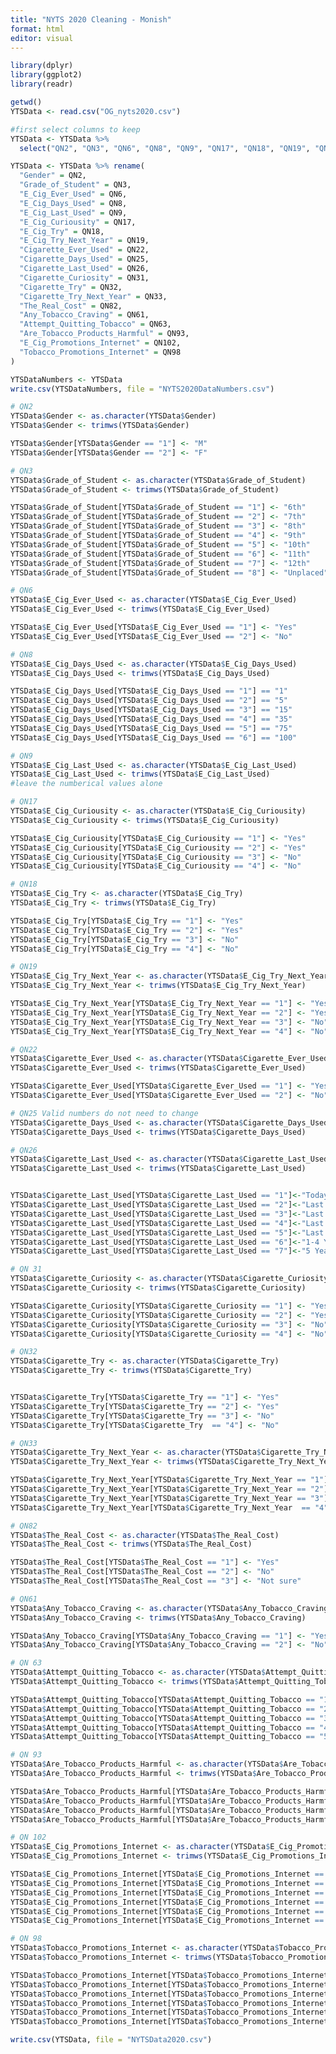 ```yaml
---
title: "NYTS 2020 Cleaning - Monish"
format: html
editor: visual
---
```


```r
library(dplyr)
library(ggplot2)
library(readr)
```

```r
getwd()
YTSData <- read.csv("OG_nyts2020.csv")
```

```r
#first select columns to keep
YTSData <- YTSData %>% 
  select("QN2", "QN3", "QN6", "QN8", "QN9", "QN17", "QN18", "QN19", "QN22", "QN25", "QN26", "QN31", "QN32", "QN33", "QN82", "QN61", "QN63", "QN93", "QN102", "QN98")

YTSData <- YTSData %>% rename(
  "Gender" = QN2,
  "Grade_of_Student" = QN3,
  "E_Cig_Ever_Used" = QN6,
  "E_Cig_Days_Used" = QN8,
  "E_Cig_Last_Used" = QN9,
  "E_Cig_Curiousity" = QN17,
  "E_Cig_Try" = QN18,
  "E_Cig_Try_Next_Year" = QN19,
  "Cigarette_Ever_Used" = QN22,
  "Cigarette_Days_Used" = QN25,
  "Cigarette_Last_Used" = QN26,
  "Cigarette_Curiosity" = QN31,
  "Cigarette_Try" = QN32,
  "Cigarette_Try_Next_Year" = QN33,
  "The_Real_Cost" = QN82,
  "Any_Tobacco_Craving" = QN61,
  "Attempt_Quitting_Tobacco" = QN63,
  "Are_Tobacco_Products_Harmful" = QN93,
  "E_Cig_Promotions_Internet" = QN102,
  "Tobacco_Promotions_Internet" = QN98
)
```

```r
YTSDataNumbers <- YTSData
write.csv(YTSDataNumbers, file = "NYTS2020DataNumbers.csv")
```

```r
# QN2
YTSData$Gender <- as.character(YTSData$Gender)
YTSData$Gender <- trimws(YTSData$Gender)

YTSData$Gender[YTSData$Gender == "1"] <- "M"
YTSData$Gender[YTSData$Gender == "2"] <- "F"

# QN3
YTSData$Grade_of_Student <- as.character(YTSData$Grade_of_Student)
YTSData$Grade_of_Student <- trimws(YTSData$Grade_of_Student)

YTSData$Grade_of_Student[YTSData$Grade_of_Student == "1"] <- "6th"
YTSData$Grade_of_Student[YTSData$Grade_of_Student == "2"] <- "7th"
YTSData$Grade_of_Student[YTSData$Grade_of_Student == "3"] <- "8th"
YTSData$Grade_of_Student[YTSData$Grade_of_Student == "4"] <- "9th"
YTSData$Grade_of_Student[YTSData$Grade_of_Student == "5"] <- "10th"
YTSData$Grade_of_Student[YTSData$Grade_of_Student == "6"] <- "11th"
YTSData$Grade_of_Student[YTSData$Grade_of_Student == "7"] <- "12th"
YTSData$Grade_of_Student[YTSData$Grade_of_Student == "8"] <- "Unplaced"

# QN6
YTSData$E_Cig_Ever_Used <- as.character(YTSData$E_Cig_Ever_Used)
YTSData$E_Cig_Ever_Used <- trimws(YTSData$E_Cig_Ever_Used)

YTSData$E_Cig_Ever_Used[YTSData$E_Cig_Ever_Used == "1"] <- "Yes"
YTSData$E_Cig_Ever_Used[YTSData$E_Cig_Ever_Used == "2"] <- "No"

# QN8
YTSData$E_Cig_Days_Used <- as.character(YTSData$E_Cig_Days_Used)
YTSData$E_Cig_Days_Used <- trimws(YTSData$E_Cig_Days_Used)

YTSData$E_Cig_Days_Used[YTSData$E_Cig_Days_Used == "1"] == "1"
YTSData$E_Cig_Days_Used[YTSData$E_Cig_Days_Used == "2"] == "5"
YTSData$E_Cig_Days_Used[YTSData$E_Cig_Days_Used == "3"] == "15"
YTSData$E_Cig_Days_Used[YTSData$E_Cig_Days_Used == "4"] == "35"
YTSData$E_Cig_Days_Used[YTSData$E_Cig_Days_Used == "5"] == "75"
YTSData$E_Cig_Days_Used[YTSData$E_Cig_Days_Used == "6"] == "100"

# QN9
YTSData$E_Cig_Last_Used <- as.character(YTSData$E_Cig_Last_Used)
YTSData$E_Cig_Last_Used <- trimws(YTSData$E_Cig_Last_Used)
#leave the numberical values alone

# QN17
YTSData$E_Cig_Curiousity <- as.character(YTSData$E_Cig_Curiousity)
YTSData$E_Cig_Curiousity <- trimws(YTSData$E_Cig_Curiousity)

YTSData$E_Cig_Curiousity[YTSData$E_Cig_Curiousity == "1"] <- "Yes"
YTSData$E_Cig_Curiousity[YTSData$E_Cig_Curiousity == "2"] <- "Yes"
YTSData$E_Cig_Curiousity[YTSData$E_Cig_Curiousity == "3"] <- "No"
YTSData$E_Cig_Curiousity[YTSData$E_Cig_Curiousity == "4"] <- "No"

# QN18
YTSData$E_Cig_Try <- as.character(YTSData$E_Cig_Try)
YTSData$E_Cig_Try <- trimws(YTSData$E_Cig_Try)

YTSData$E_Cig_Try[YTSData$E_Cig_Try == "1"] <- "Yes"
YTSData$E_Cig_Try[YTSData$E_Cig_Try == "2"] <- "Yes"
YTSData$E_Cig_Try[YTSData$E_Cig_Try == "3"] <- "No"
YTSData$E_Cig_Try[YTSData$E_Cig_Try == "4"] <- "No"

# QN19
YTSData$E_Cig_Try_Next_Year <- as.character(YTSData$E_Cig_Try_Next_Year)
YTSData$E_Cig_Try_Next_Year <- trimws(YTSData$E_Cig_Try_Next_Year)

YTSData$E_Cig_Try_Next_Year[YTSData$E_Cig_Try_Next_Year == "1"] <- "Yes"
YTSData$E_Cig_Try_Next_Year[YTSData$E_Cig_Try_Next_Year == "2"] <- "Yes"
YTSData$E_Cig_Try_Next_Year[YTSData$E_Cig_Try_Next_Year == "3"] <- "No"
YTSData$E_Cig_Try_Next_Year[YTSData$E_Cig_Try_Next_Year == "4"] <- "No"

# QN22
YTSData$Cigarette_Ever_Used <- as.character(YTSData$Cigarette_Ever_Used)
YTSData$Cigarette_Ever_Used <- trimws(YTSData$Cigarette_Ever_Used)

YTSData$Cigarette_Ever_Used[YTSData$Cigarette_Ever_Used == "1"] <- "Yes"
YTSData$Cigarette_Ever_Used[YTSData$Cigarette_Ever_Used == "2"] <- "No"

# QN25 Valid numbers do not need to change
YTSData$Cigarette_Days_Used <- as.character(YTSData$Cigarette_Days_Used) 
YTSData$Cigarette_Days_Used <- trimws(YTSData$Cigarette_Days_Used)

# QN26
YTSData$Cigarette_Last_Used <- as.character(YTSData$Cigarette_Last_Used)
YTSData$Cigarette_Last_Used <- trimws(YTSData$Cigarette_Last_Used)


YTSData$Cigarette_Last_Used[YTSData$Cigarette_Last_Used == "1"]<-"Today"
YTSData$Cigarette_Last_Used[YTSData$Cigarette_Last_Used == "2"]<-"Last 7 Days"
YTSData$Cigarette_Last_Used[YTSData$Cigarette_Last_Used == "3"]<-"Last Month"
YTSData$Cigarette_Last_Used[YTSData$Cigarette_Last_Used == "4"]<-"Last 6 Months"
YTSData$Cigarette_Last_Used[YTSData$Cigarette_Last_Used == "5"]<-"Last Year"
YTSData$Cigarette_Last_Used[YTSData$Cigarette_Last_Used == "6"]<-"1-4 Years Ago"
YTSData$Cigarette_Last_Used[YTSData$Cigarette_Last_Used == "7"]<-"5 Years Ago"

# QN 31
YTSData$Cigarette_Curiosity <- as.character(YTSData$Cigarette_Curiosity)
YTSData$Cigarette_Curiosity <- trimws(YTSData$Cigarette_Curiosity)

YTSData$Cigarette_Curiosity[YTSData$Cigarette_Curiosity == "1"] <- "Yes"
YTSData$Cigarette_Curiosity[YTSData$Cigarette_Curiosity == "2"] <- "Yes"
YTSData$Cigarette_Curiosity[YTSData$Cigarette_Curiosity == "3"] <- "No"
YTSData$Cigarette_Curiosity[YTSData$Cigarette_Curiosity == "4"] <- "No"

# QN32
YTSData$Cigarette_Try <- as.character(YTSData$Cigarette_Try)
YTSData$Cigarette_Try <- trimws(YTSData$Cigarette_Try)


YTSData$Cigarette_Try[YTSData$Cigarette_Try == "1"] <- "Yes"
YTSData$Cigarette_Try[YTSData$Cigarette_Try == "2"] <- "Yes"
YTSData$Cigarette_Try[YTSData$Cigarette_Try == "3"] <- "No"
YTSData$Cigarette_Try[YTSData$Cigarette_Try  == "4"] <- "No"

# QN33
YTSData$Cigarette_Try_Next_Year <- as.character(YTSData$Cigarette_Try_Next_Year)
YTSData$Cigarette_Try_Next_Year <- trimws(YTSData$Cigarette_Try_Next_Year)

YTSData$Cigarette_Try_Next_Year[YTSData$Cigarette_Try_Next_Year == "1"] <- "Yes"
YTSData$Cigarette_Try_Next_Year[YTSData$Cigarette_Try_Next_Year == "2"] <- "Yes"
YTSData$Cigarette_Try_Next_Year[YTSData$Cigarette_Try_Next_Year == "3"] <- "No"
YTSData$Cigarette_Try_Next_Year[YTSData$Cigarette_Try_Next_Year  == "4"] <- "No"

# QN82
YTSData$The_Real_Cost <- as.character(YTSData$The_Real_Cost)
YTSData$The_Real_Cost <- trimws(YTSData$The_Real_Cost)

YTSData$The_Real_Cost[YTSData$The_Real_Cost == "1"] <- "Yes"
YTSData$The_Real_Cost[YTSData$The_Real_Cost == "2"] <- "No"
YTSData$The_Real_Cost[YTSData$The_Real_Cost == "3"] <- "Not sure"

# QN61
YTSData$Any_Tobacco_Craving <- as.character(YTSData$Any_Tobacco_Craving)
YTSData$Any_Tobacco_Craving <- trimws(YTSData$Any_Tobacco_Craving)

YTSData$Any_Tobacco_Craving[YTSData$Any_Tobacco_Craving == "1"] <- "Yes"
YTSData$Any_Tobacco_Craving[YTSData$Any_Tobacco_Craving == "2"] <- "No"

# QN 63
YTSData$Attempt_Quitting_Tobacco <- as.character(YTSData$Attempt_Quitting_Tobacco)
YTSData$Attempt_Quitting_Tobacco <- trimws(YTSData$Attempt_Quitting_Tobacco)

YTSData$Attempt_Quitting_Tobacco[YTSData$Attempt_Quitting_Tobacco == "1"] <- "Yes"
YTSData$Attempt_Quitting_Tobacco[YTSData$Attempt_Quitting_Tobacco == "2"] <- "Yes"
YTSData$Attempt_Quitting_Tobacco[YTSData$Attempt_Quitting_Tobacco == "3"] <- "Yes"
YTSData$Attempt_Quitting_Tobacco[YTSData$Attempt_Quitting_Tobacco == "4"] <- "Yes"
YTSData$Attempt_Quitting_Tobacco[YTSData$Attempt_Quitting_Tobacco == "5"] <- "No"

# QN 93
YTSData$Are_Tobacco_Products_Harmful <- as.character(YTSData$Are_Tobacco_Products_Harmful)
YTSData$Are_Tobacco_Products_Harmful <- trimws(YTSData$Are_Tobacco_Products_Harmful)

YTSData$Are_Tobacco_Products_Harmful[YTSData$Are_Tobacco_Products_Harmful == "1"] <- "Yes"
YTSData$Are_Tobacco_Products_Harmful[YTSData$Are_Tobacco_Products_Harmful == "2"] <- "Yes"
YTSData$Are_Tobacco_Products_Harmful[YTSData$Are_Tobacco_Products_Harmful == "3"] <- "No"
YTSData$Are_Tobacco_Products_Harmful[YTSData$Are_Tobacco_Products_Harmful == "4"] <- "No"

# QN 102
YTSData$E_Cig_Promotions_Internet <- as.character(YTSData$E_Cig_Promotions_Internet)
YTSData$E_Cig_Promotions_Internet <- trimws(YTSData$E_Cig_Promotions_Internet)

YTSData$E_Cig_Promotions_Internet[YTSData$E_Cig_Promotions_Internet == "1"] <- "I do not use the internet"
YTSData$E_Cig_Promotions_Internet[YTSData$E_Cig_Promotions_Internet == "2"] <- "Never"
YTSData$E_Cig_Promotions_Internet[YTSData$E_Cig_Promotions_Internet == "3"] <- "Rarely"
YTSData$E_Cig_Promotions_Internet[YTSData$E_Cig_Promotions_Internet == "4"] <- "Sometimes"
YTSData$E_Cig_Promotions_Internet[YTSData$E_Cig_Promotions_Internet == "5"] <- "Most of the time"
YTSData$E_Cig_Promotions_Internet[YTSData$E_Cig_Promotions_Internet == "6"] <- "Always"

# QN 98
YTSData$Tobacco_Promotions_Internet <- as.character(YTSData$Tobacco_Promotions_Internet)
YTSData$Tobacco_Promotions_Internet <- trimws(YTSData$Tobacco_Promotions_Internet)

YTSData$Tobacco_Promotions_Internet[YTSData$Tobacco_Promotions_Internet == "1"] <- "I do not use the internet"
YTSData$Tobacco_Promotions_Internet[YTSData$Tobacco_Promotions_Internet == "2"] <- "Never"
YTSData$Tobacco_Promotions_Internet[YTSData$Tobacco_Promotions_Internet == "3"] <- "Rarely"
YTSData$Tobacco_Promotions_Internet[YTSData$Tobacco_Promotions_Internet == "4"] <- "Sometimes"
YTSData$Tobacco_Promotions_Internet[YTSData$Tobacco_Promotions_Internet == "5"] <- "Most of the time"
YTSData$Tobacco_Promotions_Internet[YTSData$Tobacco_Promotions_Internet == "6"] <- "Always"
```

```r
write.csv(YTSData, file = "NYTSData2020.csv")
```

